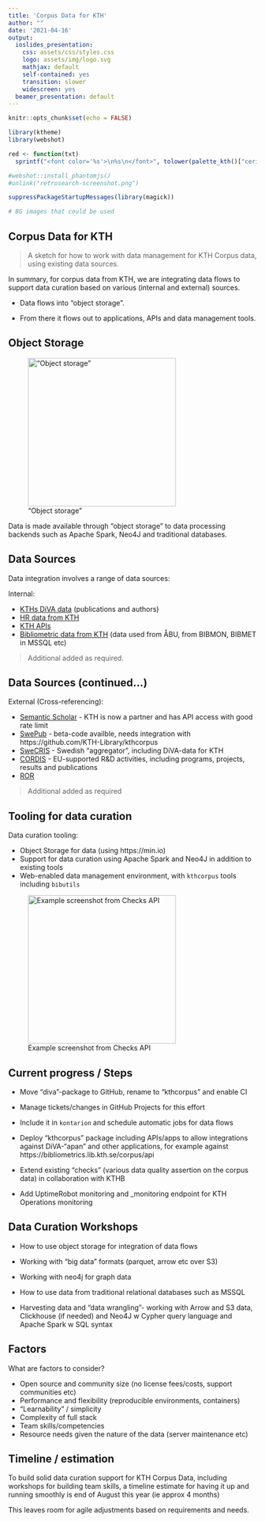 ```yaml
---
title: 'Corpus Data for KTH'
author: ""
date: '2021-04-16'
output:
  ioslides_presentation:
    css: assets/css/styles.css
    logo: assets/img/logo.svg
    mathjax: default
    self-contained: yes
    transition: slower
    widescreen: yes
  beamer_presentation: default
---
```

  
```r
knitr::opts_chunk$set(echo = FALSE)

library(ktheme)
library(webshot)

red <- function(txt) 
  sprintf("<font color='%s'>\n%s\n</font>", tolower(palette_kth()["cerise"]), txt)

#webshot::install_phantomjs()
#unlink("retrosearch-screenshot.png")

suppressPackageStartupMessages(library(magick))

# BG images that could be used

```

## Corpus Data for KTH

> A sketch for how to work with data management for KTH Corpus data, using existing data sources.

In summary, for corpus data from KTH, we are integrating data flows to support data curation based on various (internal and external) sources. 

- Data flows into "object storage".

- From there it flows out to applications, APIs and data management tools.

## Object Storage

!["Object storage"](minio.png){height=300}

Data is made available through "object storage" to data processing backends such as Apache Spark, Neo4J and traditional databases.

## Data Sources

Data integration involves a range of data sources:

Internal:

- [KTHs DiVA data](https://gita.sys.kth.se/kthb/diva) (publications and authors)
- [HR data from KTH](https://gita.sys.kth.se/kthb/diva)
- [KTH APIs](https://github.com/KTH-Library/kthapi)
- [Bibliometric data from KTH](https://github.com/KTH-Library/bibliomatrix) (data used from ÅBU, from BIBMON, BIBMET in MSSQL etc)

> Additional added as required.

## Data Sources (continued...)

External (Cross-referencing):

- [Semantic Scholar](https://github.com/KTH-Library/semanticscholar) - KTH is now a partner and has API access with good rate limit
- [SwePub]() - beta-code availble, needs integration with https://github.com/KTH-Library/kthcorpus
- [SweCRIS](https://github.com/kth-library/swecris) - Swedish "aggregator", including DiVA-data for KTH
- [CORDIS](https://github.com/KTH-Library/cordis) - EU-supported R&D activities, including programs, projects, results and publications
- [ROR](https://github.com/KTH-Library/institutions) 

> Additional added as required

## Tooling for data curation

Data curation tooling:

- Object Storage for data (using https://min.io)
- Support for data curation using Apache Spark and Neo4J in addition to existing tools
- Web-enabled data management environment, with `kthcorpus` tools including `bibutils`

![Example screenshot from Checks API](chekcs.png){height=300}

## Current progress / Steps

- Move "diva"-package to GitHub, rename to "kthcorpus" and enable CI

- Manage tickets/changes in GitHub Projects for this effort

- Include it in `kontarion` and schedule automatic jobs for data flows


- Deploy "kthcorpus" package including APIs/apps to allow integrations against DiVA-"apan" and other applications, for example against https://bibliometrics.lib.kth.se/corpus/api

- Extend existing "checks" (various data quality assertion on the corpus data) in collaboration with KTHB

- Add UptimeRobot monitoring and _monitoring endpoint for KTH Operations monitoring

## Data Curation Workshops

- How to use object storage for integration of data flows

- Working with "big data" formats (parquet, arrow etc over S3)

- Working with neo4j for graph data

- How to use data from traditional relational databases such as MSSQL

- Harvesting data and "data wrangling"- working with Arrow and S3 data, Clickhouse (if needed) and Neo4J w Cypher query language and Apache Spark w SQL syntax

## Factors

What are factors to consider?

- Open source and community size (no license fees/costs, support communities etc)
- Performance and flexibility (reproducible environments, containers)
- "Learnability" / simplicity 
- Complexity of full stack
- Team skills/competencies
- Resource needs given the nature of the data (server maintenance etc)

## Timeline / estimation

To build solid data curation support for KTH Corpus Data, including workshops for building team skills, a timeline estimate for having it up and running smoothly is end of August this year (ie approx 4 months)

This leaves room for agile adjustments based on requirements and needs.
